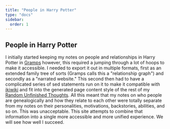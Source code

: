 ```yaml
---
title: "People in Harry Potter"
type: "docs"
sidebar:
  order: 1
---
```



## People in Harry Potter

I initially started keeping my notes on people and relationships in Harry
Potter in [Gramps][] however, this required a jumping through a lot of hoops to
make it accessible.  I needed to export it out in multiple formats, first as an
extended family tree of sorts (Gramps calls this a "relationship graph") and
secondly as a "narrated website."  This second then had to have a complicated
series of sed statements run on it to make it compatible with [ikiwiki][] and
fit into the generated page content style of the rest of my [Random Unfinished
Thoughts][RUT].  All this meant that my notes on who people are genealogically
and how they relate to each other were totally separate from my notes on their
personalities, motivations, backstories, abilities, and so on.  This was
unacceptable.  This site attempts to combine that information into a single
more accessible and more unified experience.  We will see how well I succeed. 

<Header />

[ikiwiki]: http://ikiwiki.info/

[RUT]: https://www.schierer.org/~luke/log

[Gramps]: https://gramps-project.org/
